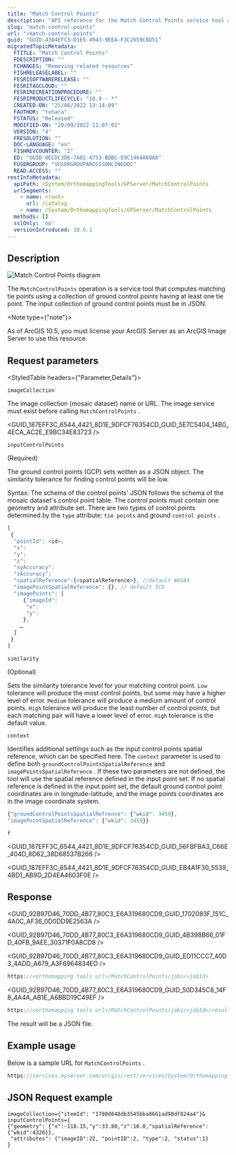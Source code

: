 ```yaml
---
title: "Match Control Points"
description: "API reference for the Match Control Points service tool available in ArcGIS Enterprise."
slug: "match-control-points"
url: "/match-control-points"
guid: "GUID-4304EFC3-D1E5-4943-9EEA-F3C2659C8D51"
migratedTopicMetadata:
  FTITLE: "Match Control Points"
  FDESCRIPTION: ""
  FCHANGES: "Removing related resources"
  FISHRELEASELABEL: ""
  FESRISOFTWARERELEASE: ""
  FESRITAGCLOUD: ""
  FESRIRECREATIONPROCEDURE: ""
  FESRIPRODUCTLIFECYCLE: "10.9 - *"
  CREATED-ON: "25/08/2022 13:14:09"
  FAUTHOR: "tohara"
  FSTATUS: "Released"
  MODIFIED-ON: "20/09/2022 11:07:01"
  VERSION: "4"
  FRESOLUTION: ""
  DOC-LANGUAGE: "en"
  FISHREVCOUNTER: "2"
  ED: "GUID-0ECDC3D6-7A02-4753-BDBC-E9C1464A60A8"
  FUSERGROUP: "VUSERGROUPARCGISONLINEDOC"
  READ-ACCESS: ""
restInfoMetadata:
  apiPath: /System/OrthomappingTools/GPServer/MatchControlPoints
  urlSegments:
    - name: <root>
      url: /catalog
    - name: /System/OrthomappingTools/GPServer/MatchControlPoints
  methods: []
  sslOnly: 'no'
  versionIntroduced: 10.6.1
---
```



## Description

![Match Control Points diagram](./images/GUID-857BFB26-F6DF-46D8-8BC2-E71F13E5931A-web.png)

The `MatchControlPoints`  operation is a service tool that computes matching tie points using a collection of ground control points having at least one tie point. The input collection of ground control points must be in JSON.

<Note type={"note"}>

As of ArcGIS 10.5, you must license your ArcGIS Server as an ArcGIS Image Server to use this resource.

</Note>

##  Request parameters

<StyledTable headers={"Parameter,Details"}>

<StyledTableRow>

<StyledTableCell cellStyle="markdown">

`imageCollection` 

</StyledTableCell>

<StyledTableCell cellStyle="markdown">

The image collection (mosaic dataset) name or URL. The image service must exist before calling `MatchControlPoints` .

<GUID_187EFF3C_6544_4421_8D1E_9DFCF76354CD_GUID_5E7C5404_14B0_4ECA_AC2E_E9BC34E83723 />

</StyledTableCell>

</StyledTableRow>

<StyledTableRow>

<StyledTableCell cellStyle="markdown">

`inputControlPoints` 

(Required)

</StyledTableCell>

<StyledTableCell cellStyle="markdown">

The ground control points (GCP) sets written as a JSON object. The similarity tolerance for finding control points will be low.

Syntax: The schema of the control points' JSON follows the schema of the mosaic dataset's control point table. The control points must contain one geometry and attribute set. There are two types of control points determined by the `type`  attribute: `tie points`  and ground `control points` .

```javascript
[
 {
  "pointId": <id>,
  "x":
  "y":
  "z":
  "xyAccuracy":
  "zAccuracy":
  "spatialReference":{<spatialReference>}, //default WGS84
  "imagePointSpatialReference": {}, // default ICS
  "imagePoints": [
     {"imageId":
      "x":
      "y":
     },
    …
  ]
 }
]
```

 

</StyledTableCell>

</StyledTableRow>

<StyledTableRow>

<StyledTableCell cellStyle="markdown">

`similarity` 

(Optional)

</StyledTableCell>

<StyledTableCell cellStyle="markdown">

Sets the similarity tolerance level for your matching control point. `Low`  tolerance will produce the most control points, but some may have a higher level of error. `Medium`  tolerance will produce a medium amount of control points. `High`  tolerance will produce the least number of control points, but each matching pair will have a lower level of error. `High`  tolerance is the default value.

</StyledTableCell>

</StyledTableRow>

<StyledTableRow>

<StyledTableCell cellStyle="markdown">

`context` 

</StyledTableCell>

<StyledTableCell cellStyle="markdown">

Identifies additional settings such as the input control points spatial reference, which can be specified here. The `context`  parameter is used to define both `groundControlPointsSpatialReference`  and `imagePointsSpatialReference` . If these two parameters are not defined, the tool will use the spatial reference defined in the input point set. If no spatial reference is defined in the input point set, the default ground control point coordinates are in longitude-latitude, and the image points coordinates are in the image coordinate system.

```javascript
{"groundControlPointsSpatialRefrence": {"wkid": 3459},
"imagePointSpatialReference": {"wkid": 3459}}

```

 

</StyledTableCell>

</StyledTableRow>

<StyledTableRow>

<StyledTableCell cellStyle="markdown">

`f` 

</StyledTableCell>

<StyledTableCell cellStyle="markdown">

<GUID_187EFF3C_6544_4421_8D1E_9DFCF76354CD_GUID_56FBFBA3_C66E_404D_8D62_38D68537B266 />

<GUID_187EFF3C_6544_4421_8D1E_9DFCF76354CD_GUID_EB4A1F30_5539_4BD1_AB9D_2D4EA4603F0E />

</StyledTableCell>

</StyledTableRow>

</StyledTable>

## Response

<GUID_92B97D46_70DD_4B77_80C3_E6A319680CD9_GUID_1702083F_151C_4A0C_AF36_0D0DD9E2563A />

<GUID_92B97D46_70DD_4B77_80C3_E6A319680CD9_GUID_4B398B66_01FD_40FB_9AEE_30371F0A8CD8 />

<GUID_92B97D46_70DD_4B77_80C3_E6A319680CD9_GUID_ED11CCC7_40D3_4ADD_A679_A3F6964834ED />

```javascript
https://<orthomapping tools url>/MatchControlPoints/jobs/<jobId>
```

 

<GUID_92B97D46_70DD_4B77_80C3_E6A319680CD9_GUID_50D345C8_14F8_4A4A_AB1E_A6BBD19C49EF />

```javascript
https://<orthomapping tools url>/MatchControlPoints/jobs/<jobId>/results/result?token=<your token>&f=json
```

 

The result will be a JSON file.

## Example usage

Below is a sample URL for `MatchControlPoints` .

```javascript
https://services.myserver.com/arcgis/rest/services/System/OrthomappingTools/GPServer/MatchControlPoints/submitJob
```

 

## JSON Request example

```other
imageCollection={"itemId": "1780d648db3545bba8661ad98df824a4"}&
inputControlPoints={
{"geometry": {"x":-118.15,"y":33.80,"z":10.0,"spatialReference":{"wkid":4326}},
 "attributes": {"imageID":22, "pointID":2, "type":2, "status":1}
}

```

 
